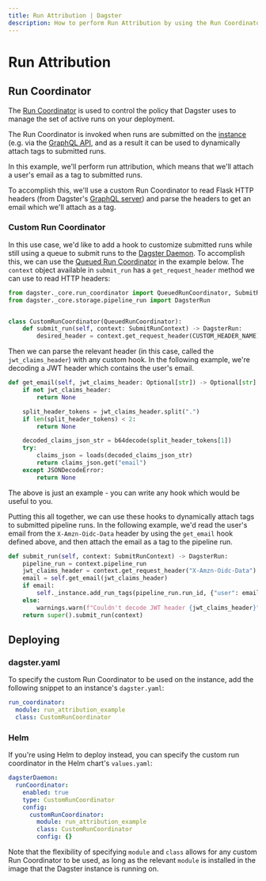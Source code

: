 ```yaml
---
title: Run Attribution | Dagster
description: How to perform Run Attribution by using the Run Coordinator.
---
```


# Run Attribution <Experimental />

## Run Coordinator

The [Run Coordinator](/deployment/run-coordinator) is used to control the policy that Dagster uses to manage the set of active runs on your deployment.

The Run Coordinator is invoked when runs are submitted on the [instance](/deployment/dagster-instance) (e.g. via the [GraphQL API](/concepts/dagit/graphql#launch-a-run), and as a result it can be used to dynamically attach <Link href="/concepts/solids-pipelines/pipelines#pipeline-tags">tags</Link> to submitted runs.

In this example, we'll perform run attribution, which means that we'll attach a user's email as a tag to submitted runs.

To accomplish this, we'll use a custom Run Coordinator to read Flask HTTP headers (from Dagster's [GraphQL server](/concepts/dagit/graphql)) and parse the headers to get an email which we'll attach as a tag.

### Custom Run Coordinator

In this use case, we'd like to add a hook to customize submitted runs while still using a queue to submit runs to the [Dagster Daemon](/deployment/dagster-daemon). To accomplish this, we can use the [Queued Run Coordinator](/deployment/run-coordinator#queuedruncoordinator) in the example below. The `context` object available in `submit_run` has a `get_request_header` method we can use to read HTTP headers:

```python file=/guides/dagster/run_attribution/custom_run_coordinator_skeleton.py startafter=start_custom_run_coordinator_marker endbefore=end_custom_run_coordinator_marker
from dagster._core.run_coordinator import QueuedRunCoordinator, SubmitRunContext
from dagster._core.storage.pipeline_run import DagsterRun


class CustomRunCoordinator(QueuedRunCoordinator):
    def submit_run(self, context: SubmitRunContext) -> DagsterRun:
        desired_header = context.get_request_header(CUSTOM_HEADER_NAME)
```

Then we can parse the relevant header (in this case, called the `jwt_claims_header`) with any custom hook. In the following example, we're decoding a JWT header which contains the user's email.

```python file=/guides/dagster/run_attribution/custom_run_coordinator.py startafter=start_email_marker endbefore=end_email_marker dedent=4
def get_email(self, jwt_claims_header: Optional[str]) -> Optional[str]:
    if not jwt_claims_header:
        return None

    split_header_tokens = jwt_claims_header.split(".")
    if len(split_header_tokens) < 2:
        return None

    decoded_claims_json_str = b64decode(split_header_tokens[1])
    try:
        claims_json = loads(decoded_claims_json_str)
        return claims_json.get("email")
    except JSONDecodeError:
        return None
```

The above is just an example - you can write any hook which would be useful to you.

Putting this all together, we can use these hooks to dynamically attach tags to submitted pipeline runs. In the following example, we'd read the user's email from the `X-Amzn-Oidc-Data` header by using the `get_email` hook defined above, and then attach the email as a tag to the pipeline run.

```python file=/guides/dagster/run_attribution/custom_run_coordinator.py startafter=start_submit_marker endbefore=end_submit_marker dedent=4
def submit_run(self, context: SubmitRunContext) -> DagsterRun:
    pipeline_run = context.pipeline_run
    jwt_claims_header = context.get_request_header("X-Amzn-Oidc-Data")
    email = self.get_email(jwt_claims_header)
    if email:
        self._instance.add_run_tags(pipeline_run.run_id, {"user": email})
    else:
        warnings.warn(f"Couldn't decode JWT header {jwt_claims_header}")
    return super().submit_run(context)
```

## Deploying

### dagster.yaml

To specify the custom Run Coordinator to be used on the instance, add the following snippet to an instance's `dagster.yaml`:

```yaml file=/guides/dagster/run_attribution/dagster.yaml
run_coordinator:
  module: run_attribution_example
  class: CustomRunCoordinator
```

### Helm

If you're using Helm to deploy instead, you can specify the custom run coordinator in the Helm chart's `values.yaml`:

```yaml file=/guides/dagster/run_attribution/values.yaml
dagsterDaemon:
  runCoordinator:
    enabled: true
    type: CustomRunCoordinator
    config:
      customRunCoordinator:
        module: run_attribution_example
        class: CustomRunCoordinator
        config: {}
```

Note that the flexibility of specifying `module` and `class` allows for any custom Run Coordinator to be used, as long as the relevant `module` is installed in the image that the Dagster instance is running on.
